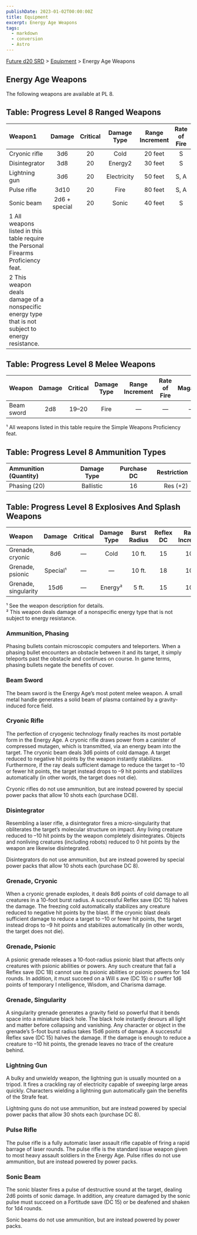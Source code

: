 ```yaml
---
publishDate: 2023-01-02T00:00:00Z
title: Equipment
excerpt: Energy Age Weapons
tags:
  - markdown
  - conversion
  - Astro
---
```






[Future d20 SRD](/#futureD20) > [Equipment](future-d20-srd-equipment-index) > Energy Age Weapons




## Energy Age Weapons


The following weapons are available at PL 8.


## Table: Progress Level 8 Ranged Weapons 

|  Weapon1| Damage |Critical  | Damage Type | Range Increment |Rate of Fire  | Magazine |Size  | Weight | Purchase DC | Restriction |
| :---------------------------------------- | :--: | :--: | :--: | :--: | :--: | :--: | :--: | :--: | :--: | --: |
| Cryonic rifle | 3d6 | 20 | Cold | 20 feet | S | 10 box | Large | 8 lb. | 21 | Lic (+1) |
| Disintegrator | 3d8 | 20 | Energy2 | 30 feet | S | 10 box | Large | 6 lb. | 23 | Mil (+3) |
| Lightning gun | 3d6 | 20 | Electricity | 50 feet | S, A | 30 box | Huge | 30 lb. | 24 | Mil (+3) |
| Pulse rifle | 3d10 | 20 | Fire | 80 feet | S, A | 50 box | Large | 11 lb. | 21 | Res (+2) |
| Sonic beam | 2d6 + special | 20 | Sonic | 40 feet | S | 50 box | Medium | 3 lb. | 18 | Lic (+1) |
| 1 All weapons listed in this table require the Personal Firearms Proficiency feat.
2 This weapon deals damage of a nonspecific energy type that is not subject to energy resistance. |  |  |  |  |  |  |  |  |  |  |



## Table: Progress Level 8 Melee Weapons 

| Weapon                | Damage | Critical | Damage Type | Range Increment | Rate of Fire | Magazine | Size   | Weight | Purchase DC | Restriction |
| :-------------------- | :----: | :------: | :--------: | :-------------: | :----------: | :------: | :----: | :----: | :---------: | :---------: |
| Beam sword            | 2d8    | 19–20    | Fire       | —               | —            | —        | Medium | 1 lb.  | 17          | —           |

¹ All weapons listed in this table require the Simple Weapons Proficiency feat.


## Table: Progress Level 8 Ammunition Types



| Ammunition (Quantity) | Damage Type |Purchase DC	  |Restriction  |
| :------------------------------------------ | :--: | :--: | --: |
| Phasing (20) | Ballistic | 16 | Res (+2) |



## Table: Progress Level 8 Explosives And Splash Weapons

| Weapon                | Damage | Critical | Damage Type | Burst Radius | Reflex DC | Range Increment | Size  | Weight | Purchase DC | Restriction |
| :-------------------- | :----: | :------: | :--------: | :----------: | :-------: | :-------------: | :---: | :----: | :----------: | :---------: |
| Grenade, cryonic       | 8d6    | —        | Cold       | 10 ft.       | 15        | 10 ft.          | Small | 2 lb.  | 19           | Res (+2)    |
| Grenade, psionic       | Special¹ | —      | —          | 10 ft.       | 18        | 10 ft.          | Tiny  | 1 lb.  | 22           | Res (+2)    |
| Grenade, singularity   | 15d6   | —        | Energy²    | 5 ft.        | 15        | 10 ft.          | Small | 2 lb.  | 26           | Mil (+3)    |

¹ See the weapon description for details.  
² This weapon deals damage of a nonspecific energy type that is not subject to energy resistance.


### Ammunition, Phasing


Phasing bullets contain microscopic computers and teleporters. When a phasing bullet encounters an obstacle between it and its target, it simply teleports past the obstacle and continues on course. In game terms, phasing bullets negate the benefits of cover.


### Beam Sword


The beam sword is the Energy Age’s most potent melee weapon. A small metal handle generates a solid beam of plasma contained by a gravity-induced force field.


### Cryonic Rifle


The perfection of cryogenic technology finally reaches its most portable form in the Energy Age. A cryonic rifle draws power from a canister of compressed mutagen, which is transmitted, via an energy beam into the target. The cryonic beam deals 3d6 points of cold damage. A target reduced to negative hit points by the weapon instantly stabilizes. Furthermore, if the ray deals sufficient damage to reduce the target to –10 or fewer hit points, the target instead drops to –9 hit points and stabilizes automatically (in other words, the target does not die).


Cryonic rifles do not use ammunition, but are instead powered by special power packs that allow 10 shots each (purchase DC8).


### Disintegrator


Resembling a laser rifle, a disintegrator fires a micro-singularity that obliterates the target’s molecular structure on impact. Any living creature reduced to –10 hit points by the weapon completely disintegrates. Objects and nonliving creatures (including robots) reduced to 0 hit points by the weapon are likewise disintegrated.


Disintegrators do not use ammunition, but are instead powered by special power packs that allow 10 shots each (purchase DC 8).


### Grenade, Cryonic


When a cryonic grenade explodes, it deals 8d6 points of cold damage to all creatures in a 10-foot burst radius. A successful Reflex save (DC 15) halves the damage. The freezing cold automatically stabilizes any creature reduced to negative hit points by the blast. If the cryonic blast deals sufficient damage to reduce a target to –10 or fewer hit points, the target instead drops to –9 hit points and stabilizes automatically (in other words, the target does not die).


### Grenade, Psionic


A psionic grenade releases a 10-foot-radius psionic blast that affects only creatures with psionic abilities or powers. Any such creature that fail a Reflex save (DC 18) cannot use its psionic abilities or psionic powers for 1d4 rounds. In addition, it must succeed on a Will s ave (DC 15) o r suffer 1d6 points of temporary I ntelligence, Wisdom, and Charisma damage.


### Grenade, Singularity


A singularity grenade generates a gravity field so powerful that it bends space into a miniature black hole. The black hole instantly devours all light and matter before collapsing and vanishing. Any character or object in the grenade’s 5-foot burst radius takes 15d6 points of damage. A successful Reflex save (DC 15) halves the damage. If the damage is enough to reduce a creature to –10 hit points, the grenade leaves no trace of the creature behind.


### Lightning Gun


A bulky and unwieldy weapon, the lightning gun is usually mounted on a tripod. It fires a crackling ray of electricity capable of sweeping large areas quickly. Characters wielding a lightning gun automatically gain the benefits of the Strafe feat.


Lightning guns do not use ammunition, but are instead powered by special power packs that allow 30 shots each (purchase DC 8).


### Pulse Rifle


The pulse rifle is a fully automatic laser assault rifle capable of firing a rapid barrage of laser rounds. The pulse rifle is the standard issue weapon given to most heavy assault soldiers in the Energy Age. Pulse rifles do not use ammunition, but are instead powered by power packs.


### Sonic Beam


The sonic blaster fires a pulse of destructive sound at the target, dealing 2d6 points of sonic damage. In addition, any creature damaged by the sonic pulse must succeed on a Fortitude save (DC 15) or be deafened and shaken for 1d4 rounds.


Sonic beams do not use ammunition, but are instead powered by power packs.



